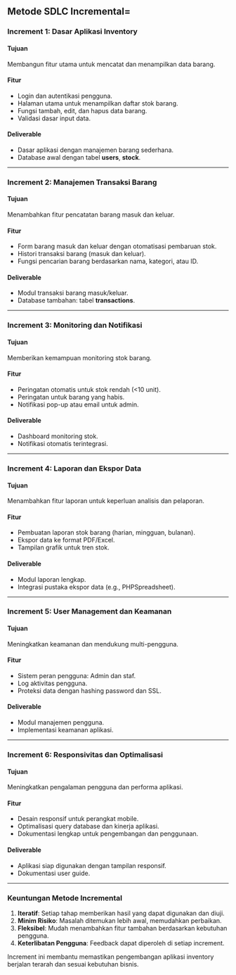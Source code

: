 
## Metode SDLC Incremental=

### **Increment 1: Dasar Aplikasi Inventory**
#### **Tujuan**
Membangun fitur utama untuk mencatat dan menampilkan data barang.

#### **Fitur**
- Login dan autentikasi pengguna.
- Halaman utama untuk menampilkan daftar stok barang.
- Fungsi tambah, edit, dan hapus data barang.
- Validasi dasar input data.

#### **Deliverable**
- Dasar aplikasi dengan manajemen barang sederhana.
- Database awal dengan tabel **users**, **stock**.

---

### **Increment 2: Manajemen Transaksi Barang**
#### **Tujuan**
Menambahkan fitur pencatatan barang masuk dan keluar.

#### **Fitur**
- Form barang masuk dan keluar dengan otomatisasi pembaruan stok.
- Histori transaksi barang (masuk dan keluar).
- Fungsi pencarian barang berdasarkan nama, kategori, atau ID.

#### **Deliverable**
- Modul transaksi barang masuk/keluar.
- Database tambahan: tabel **transactions**.

---

### **Increment 3: Monitoring dan Notifikasi**
#### **Tujuan**
Memberikan kemampuan monitoring stok barang.

#### **Fitur**
- Peringatan otomatis untuk stok rendah (<10 unit).
- Peringatan untuk barang yang habis.
- Notifikasi pop-up atau email untuk admin.

#### **Deliverable**
- Dashboard monitoring stok.
- Notifikasi otomatis terintegrasi.

---

### **Increment 4: Laporan dan Ekspor Data**
#### **Tujuan**
Menambahkan fitur laporan untuk keperluan analisis dan pelaporan.

#### **Fitur**
- Pembuatan laporan stok barang (harian, mingguan, bulanan).
- Ekspor data ke format PDF/Excel.
- Tampilan grafik untuk tren stok.

#### **Deliverable**
- Modul laporan lengkap.
- Integrasi pustaka ekspor data (e.g., PHPSpreadsheet).

---

### **Increment 5: User Management dan Keamanan**
#### **Tujuan**
Meningkatkan keamanan dan mendukung multi-pengguna.

#### **Fitur**
- Sistem peran pengguna: Admin dan staf.
- Log aktivitas pengguna.
- Proteksi data dengan hashing password dan SSL.

#### **Deliverable**
- Modul manajemen pengguna.
- Implementasi keamanan aplikasi.

---

### **Increment 6: Responsivitas dan Optimalisasi**
#### **Tujuan**
Meningkatkan pengalaman pengguna dan performa aplikasi.

#### **Fitur**
- Desain responsif untuk perangkat mobile.
- Optimalisasi query database dan kinerja aplikasi.
- Dokumentasi lengkap untuk pengembangan dan penggunaan.

#### **Deliverable**
- Aplikasi siap digunakan dengan tampilan responsif.
- Dokumentasi user guide.

---

### **Keuntungan Metode Incremental**
1. **Iteratif**: Setiap tahap memberikan hasil yang dapat digunakan dan diuji.
2. **Minim Risiko**: Masalah ditemukan lebih awal, memudahkan perbaikan.
3. **Fleksibel**: Mudah menambahkan fitur tambahan berdasarkan kebutuhan pengguna.
4. **Keterlibatan Pengguna**: Feedback dapat diperoleh di setiap increment. 

Increment ini membantu memastikan pengembangan aplikasi inventory berjalan terarah dan sesuai kebutuhan bisnis.